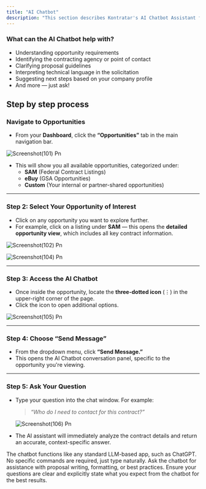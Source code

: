 ```yaml
---
title: "AI Chatbot"
description: "This section describes Kontratar's AI Chatbot Assistant feature, which provides conversational support for proposal development through an LLM-based tool for writing assistance, formatting help, and give the best practices while viewing opportunities."
---
```


### **What can the AI Chatbot help with?**

- Understanding opportunity requirements
- Identifying the contracting agency or point of contact
- Clarifying proposal guidelines
- Interpreting technical language in the solicitation
- Suggesting next steps based on your company profile
- And more — just ask\!

## **Step by step process**

### **Navigate to Opportunities**

- From your **Dashboard**, click the **“Opportunities”** tab in the main navigation bar.

![Screenshot(101) Pn](/images/Screenshot\(101\).png)

- This will show you all available opportunities, categorized under:
  - **SAM** (Federal Contract Listings)
  - **eBuy** (GSA Opportunities)
  - **Custom** (Your internal or partner-shared opportunities)

---

### **Step 2: Select Your Opportunity of Interest**

- Click on any opportunity you want to explore further.
- For example, click on a listing under **SAM** — this opens the **detailed opportunity view**, which includes all key contract information.

![Screenshot(102) Pn](/images/Screenshot\(102\).png)

![Screenshot(104) Pn](/images/Screenshot\(104\).png)

---

### **Step 3: Access the AI Chatbot**

- Once inside the opportunity, locate the **three-dotted icon** (⋮) in the upper-right corner of the page.
- Click the icon to open additional options.

![Screenshot(105) Pn](/images/Screenshot\(105\).png)

---

### **Step 4: Choose “Send Message”**

- From the dropdown menu, click **“Send Message.”**
- This opens the AI Chatbot conversation panel, specific to the opportunity you're viewing.

---

### **Step 5: Ask Your Question**

- Type your question into the chat window. For example:

  > _“Who do I need to contact for this contract?”_

  ![Screenshot(106) Pn](/images/Screenshot\(106\).png)
- The AI assistant will immediately analyze the contract details and return an accurate, context-specific answer.

The chatbot functions like any standard LLM-based app, such as ChatGPT. No specific commands are required, just type naturally. Ask the chatbot for assistance with proposal writing, formatting, or best practices. Ensure your questions are clear and explicitly state what you expect from the chatbot for the best results.